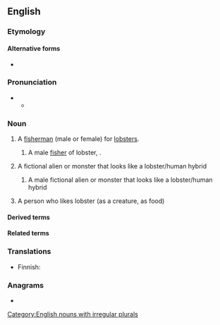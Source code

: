 ==English==
{{wikipedia|lang=en|dab=lobstermen}}
{{swp|lang=en}}

===Etymology===
{{suffix|en|lobster|man}}

====Alternative forms====
* {{alter|en|lobster-man|lobster man}}

===Pronunciation===
* {{IPA|en|/ˈlɒbstə(ɹ)mən/}}
** {{audio|en|En-us-lobster-man.ogg|Audio (US)}}

===Noun===
{{en-noun|lobstermen}}

# A [[fisherman]] (male or female) for [[lobster]]s.
#: {{hypo|en|lobsterwoman|lobsterman}}
#: {{syn|en|lobsterer}}
#: {{hyper|en|fisher|fisherman}}
## A male [[fisher]] of lobster, {{masculine of|en|lobsterwoman}}.
##: {{cot|en|lobsterwoman}}
##: {{hyper|en|fisherman|lobsterman}}
# {{rfv-sense|en}} {{lb|en|fiction}} A fictional alien or monster that looks like a lobster/human hybrid
## {{rfv-sense|en}} {{lb|en|fiction}} A male fictional alien or monster that looks like a lobster/human hybrid
# {{rfv-sense|en}} {{lb|en|informal}} A person who likes lobster (as a creature, as food)

====Derived terms====
{{col3|en|
|lobsterwoman
}}

====Related terms====
{{col3|en|
|fisherman
}}

===Translations===
{{trans-see|fisher who specializes in lobster|lobsterer}}

{{trans-top|fictional alien}}
* Finnish: {{t|fi|[[hummeri]][[mies]]}}
{{trans-mid}}
{{trans-bottom}}

{{trans-top|person who likes lobster}}
{{trans-mid}}
{{trans-bottom}}

===Anagrams===
* {{anagrams|en|a=abelmnorst|Lambertons|Lambertson}}

[[Category:English nouns with irregular plurals]]
{{C|en|Male people|Occupations|People}}